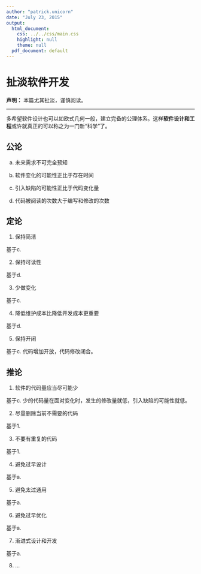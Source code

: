 ```yaml
---
author: "patrick.unicorn"
date: "July 23, 2015"
output:
  html_document:
    css: ../../css/main.css
    highlight: null
    theme: null
  pdf_document: default
---
```


扯淡软件开发
===

**声明：** 本篇尤其扯淡，谨慎阅读。

* * *

多希望软件设计也可以如欧式几何一般，建立完备的公理体系。这样**软件设计和工程**或许就真正的可以称之为一门新“科学”了。

## 公论

a. 未来需求不可完全预知

b. 软件变化的可能性正比于存在时间

c. 引入缺陷的可能性正比于代码变化量

d. 代码被阅读的次数大于编写和修改的次数

## 定论

1. 保持简洁

基于c.

2. 保持可读性

基于d.

3. 少做变化

基于c.

4. 降低维护成本比降低开发成本更重要

基于d.

5. 保持开闭

基于c. 代码增加开放，代码修改闭合。

## 推论

1. 软件的代码量应当尽可能少

基于c. 少的代码量在面对变化时，发生的修改量就低，引入缺陷的可能性就低。

2. 尽量删除当前不需要的代码

基于1.

3. 不要有重复的代码

基于1.

4. 避免过早设计

基于a.

5. 避免太过通用

基于a.

6. 避免过早优化

基于a.

7. 渐进式设计和开发

基于a.

8. ...